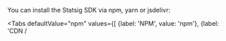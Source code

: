 
You can install the Statsig SDK via npm, yarn or jsdelivr:

<Tabs
  defaultValue="npm"
  values={[
    {label: 'NPM', value: 'npm'},
    {label: 'CDN / <script>', value: 'script'}, 
    {label: 'Yarn', value: 'yarn'},
  ]}>

  <TabItem value="script">

```html
<script src="https://cdn.jsdelivr.net/npm/@statsig/js-on-device-eval-client@latest/build/statsig-js-on-device-eval-client.min.js"></script>
```

Statsig is hosted on the [jsDelivr](https://www.jsdelivr.com/package/npm/@statsig/js-client) CDN.

To access the current primary JavaScript bundle, use:

`https://cdn.jsdelivr.net/npm/@statsig/js-client/build/statsig-js-client.min.js`

To access specific files/versions:

`https://cdn.jsdelivr.net/npm/@statsig/js-client@{version}/build/statsig-js-client.min.js`

  </TabItem>
  <TabItem value="npm">

```shell
npm install @statsig/js-on-device-eval-client
```

  </TabItem>
  <TabItem value="yarn">

```shell
yarn add @statsig/js-on-device-eval-client
```

  </TabItem>
</Tabs>
